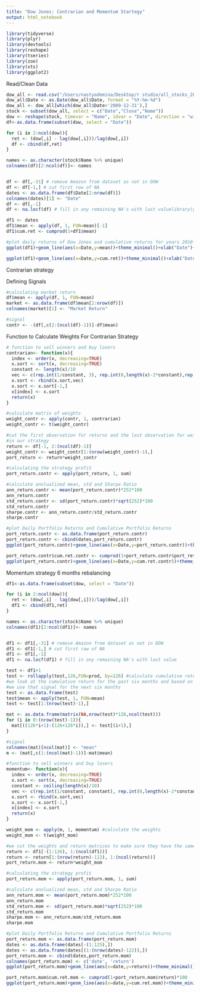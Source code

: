 ```yaml
---
title: "Dow Jones: Contrarian and Momentum Startegy"
output: html_notebook
---
```


```r
library(tidyverse)
library(plyr)
library(devtools)
library(reshape)
library(tseries)
library(zoo)
library(xts)
library(ggplot2)
```

Read/Clean Data
```r
dow_all <- read.csv("/Users/nastyademina/Desktop/r studio/all_stocks_2006-01-01_to_2018-01-01.csv")
dow_all$Date <- as.Date(dow_all$Date, format = "%Y-%m-%d")
dow_all <- dow_all[which(dow_all$Date>'2009-12-31'),]
stock <- subset(dow_all, select = c("Date","Close","Name"))
dow <- reshape(stock, timevar = "Name", idvar = "Date", direction = "wide")
df<-as.data.frame(subset(dow, select = "Date"))

for (i in 2:ncol(dow)){
  ret <- (dow[,i] - lag(dow[,i]))/lag(dow[,i])
  df <- cbind(df,ret)
}

names <- as.character(stock$Name %>% unique)
colnames(df)[2:ncol(df)]<- names


df <- df[,-31] # remove Amazon from dataset as not in DOW 
df <- df[-1,] # cut first row of NA
dates <- as.data.frame(df$Date[2:nrow(df)])
colnames(dates)[1] <- "Date"
df <- df[,-1]
df <- na.locf(df) # fill in any remaining NA's with last valuelibrary(ggplot2)

df1 <- dates
df1$mean <- apply(df, 1, FUN=mean)[-1]
df1$cum.ret <- cumprod(1+df1$mean)

#plot daily returns of Dow Jones and cumulative returns for years 2010-2018 
ggplot(df1)+geom_line(aes(x=Date,y=mean))+theme_minimal()+xlab("Date")+ylab("Returns") + ggtitle("Average Returns of 30 Stocks in Dow Jones")

ggplot(df1)+geom_line(aes(x=Date,y=cum.ret))+theme_minimal()+xlab("Date")+ylab("Returns") + ggtitle("Cumulative Average Return of 438 Stocks in Dow Jones")

```

Contrarian strategy

Defining Signals
```r
#calculating market return
df$mean <- apply(df, 1, FUN=mean)
market <- as.data.frame(df$mean[2:nrow(df)])
colnames(market)[1] <- "Market Return"

#signal
contr <- -(df[,c(2:(ncol(df)-1))]-df$mean)
```

Function to Calculate Weights For Contrarian Strategy
```r
# function to sell winners and buy losers
contrarian<- function(x){
  index <- order(x, decreasing=TRUE)
  x.sort <- sort(x, decreasing=TRUE)
  constant <- length(x)/10
  vec <- c(rep.int(1/constant, 3), rep.int(0,length(x)-2*constant),rep.int(-1/constant, 3))
  x.sort <- rbind(x.sort,vec)
  x.sort <- x.sort[-1,]
  x[index] <- x.sort
  return(x)
}

#calculate matrix of weights
weight_contr <- apply(contr, 1, contrarian)
weight_contr <- t(weight_contr)

#cut the first observation for returns and the last observation for weights since we use lagged weights 
#in our strategy
return <- df[-1, 2:(ncol(df)-1)]
weight_contr <- weight_contr[1:(nrow(weight_contr)-1),]
port_return <- return*weight_contr

#calculating the strategy profit
port_return.contr <- apply(port_return, 1, sum)

#calculate annlualized mean, std and Sharpe Ratio
ann_return.contr <- mean(port_return.contr)*252*100
ann_return.contr
std_return.contr <- sd(port_return.contr)*sqrt(252)*100
std_return.contr
sharpe.contr <- ann_return.contr/std_return.contr
sharpe.contr

#plot Daily Portfolio Returns and Cumulative Portfolio Returns
port_return.contr <- as.data.frame(port_return.contr)
port_return.contr <- cbind(dates,port_return.contr)
ggplot(port_return.contr)+geom_line(aes(x=Date,y=port_return.contr))+theme_minimal() + xlab("Date")+ylab("Returns") + ggtitle("Daily Portfolio Returns of Contrarian Strategy")

port_return.contr$cum.ret.contr <- cumprod(1+port_return.contr$port_return.contr)*100
ggplot(port_return.contr)+geom_line(aes(x=Date,y=cum.ret.contr))+theme_minimal() + xlab("Date")+ylab("Returns") + ggtitle("Cumulative Portfolio Returns of Contrarian Strategy")
```

Momentum strategy 6 months rebalancing
```r
df1<-as.data.frame(subset(dow, select = "Date"))

for (i in 2:ncol(dow)){
  ret <- (dow[,i] - lag(dow[,i]))/lag(dow[,i])
  df1 <- cbind(df1,ret)
}

names <- as.character(stock$Name %>% unique)
colnames(df1)[2:ncol(df1)]<- names


df1 <- df1[,-31] # remove Amazon from dataset as not in DOW 
df1 <- df1[-1,] # cut first row of NA
df1 <- df1[,-1]
df1 <- na.locf(df1) # fill in any remaining NA's with last value

test <- df1+1
test <- rollapply(test,126,FUN=prod, by=126) #calculate cumulative returns every six months 
#we look at the cumulative return for the past six months and based on them calculate the signal 
#we use that signal for the next six months
test <- as.data.frame(test)
test$mean <- apply(test, 1, FUN=mean)
test <- test[1:(nrow(test)-1),] 

mat <- as.data.frame(matrix(NA,nrow(test)*126,ncol(test)))
for (i in 0:(nrow(test)-1)){
  mat[((126*i+1):(126+126*i)),] <- test[(i+1),]
}
```

```r
#signal
colnames(mat)[ncol(mat)] <- "mean"
m <- (mat[,c(1:(ncol(mat)-1))]-mat$mean)

#function to sell winners and buy losers
momentum<- function(x){
  index <- order(x, decreasing=TRUE)
  x.sort <- sort(x, decreasing=TRUE)
  constant <- ceiling(length(x)/10)
  vec <- c(rep.int(1/constant, constant), rep.int(0,length(x)-2*constant),rep.int(-1/constant, constant))
  x.sort <- rbind(x.sort,vec)
  x.sort <- x.sort[-1,]
  x[index] <- x.sort
  return(x)
}

weight_mom <- apply(m, 1, momentum) #calculate the weights
weight_mom <- t(weight_mom)

#we cut the weights and return matrices to make sure they have the same size and weights correspond to the correct return
return <- df1[-(1:126), 1:(ncol(df1))]
return <- return[1:(nrow(return)-122), 1:(ncol(return))]
port_return.mom <- return*weight_mom

#calculating the strategy profit
port_return.mom <- apply(port_return.mom, 1, sum)

#calculate annlualized mean, std and Sharpe Ratio
ann_return.mom <- mean(port_return.mom)*252*100
ann_return.mom
std_return.mom <- sd(port_return.mom)*sqrt(252)*100
std_return.mom
sharpe.mom <- ann_return.mom/std_return.mom
sharpe.mom

#plot Daily Portfolio Returns and Cumulative Portfolio Returns
port_return.mom <- as.data.frame(port_return.mom)
dates <- as.data.frame(dates[-(1:125),])
dates <- as.data.frame(dates[(1:(nrow(dates)-122)),])
port_return.mom <- cbind(dates,port_return.mom)
colnames(port_return.mom) <- c('date', 'return')
ggplot(port_return.mom)+geom_line(aes(x=date,y=return))+theme_minimal() + xlab("Date")+ylab("Returns") + ggtitle("Daily Portfolio Returns of Momentum Strategy")

port_return.mom$cum.ret.mom <- cumprod(1+port_return.mom$return)*100
ggplot(port_return.mom)+geom_line(aes(x=date,y=cum.ret.mom))+theme_minimal() + xlab("Date")+ylab("Returns") + ggtitle("Cumulative Portfolio Returns of Momentum Strategy")
```




